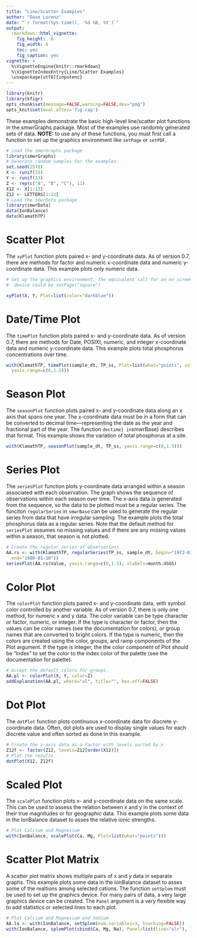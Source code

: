 ```yaml
---
title: "Line/Scatter Examples"
author: "Dave Lorenz"
date: "`r format(Sys.time(), '%d %B, %Y')`"
output:
  rmarkdown::html_vignette:
    fig_height:  6
    fig_width: 6
    toc: yes
    fig_caption: yes
vignette: >
  %\VignetteEngine{knitr::rmarkdown}
  %\VignetteIndexEntry{Line/Scatter Examples}
  \usepackage[utf8]{inputenc}
---
```


```r
library(knitr)
library(kfigr)
opts_chunk$set(message=FALSE,warning=FALSE,dev="png")
opts_knit$set(eval.after='fig.cap')
```

These examples demonstrate the basic high-level line/scatter plot functions in the smwrGraphs package. Most of the examples use randomly generated sets of data.  **NOTE:** to use any of these functions, you must first call a function to set up the graphics environment like `setPage` or `setPDF`.

```r
# Load the smwrGraphs package
library(smwrGraphs)
# Generate random samples for the examples.
set.seed(2576)
X <- runif(33)
Y <- runif(33)
Z <- rep(c("A", "B", "C"), 11)
X12 <- X[1:12]
Z12 <- LETTERS[1:12]
# Load the smwrData package
library(smwrData)
data(IonBalance)
data(KlamathTP)
```


# Scatter Plot

The `xyPlot` function plots paired x- and y-coordinate data. As of
version 0.7, there are methods for factor and numeric x-coordinate data and numeric y-coordinate data. This example plots only numeric data.

```r
# Set up the graphics environment, the equivalent call for an on screen
#  device could be setPage("square")

xyPlot(X, Y, Plot=list(color="darkblue"))

```



# Date/Time Plot

The `timePlot` function plots paired x- and y-coordinate data. As of version 0.7, there are methods for Date, POSIXt, numeric, and integer x-coordinate data and numeric y-coordinate data. This example plots total phosphorus concentrations over time.

```r
with(KlamathTP, timePlot(sample_dt, TP_ss, Plot=list(what="points", color="darkblue"),
  yaxis.range=c(0,1.5)))
```

# Season Plot

The `seasonPlot` function plots paired x- and y-coordinate data along an x axis that spans one year. The x-coordinate data must be in a form that can be converted to decimal time---representing the date as the year and fractional part of the year. The function `dectime} in `smwrBase} describes that format. This example shows the variation of total phosphorus at a site.

```r
with(KlamathTP, seasonPlot(sample_dt, TP_ss, yaxis.range=c(0,1.5)))

```

# Series Plot

The `seriesPlot` function plots y-coordinate data arranged within a season associated with each observation. The graph shows the sequence of observations within each season over time. The x-axis data is generated from the sequence, so the data to be plotted must be a regular series. The funciton `regularSeries` in `smwrBase` can be used to generate the regular series from data that have irregular sampling. The example plots the total phosphorus data as a regular series. Note that the default method for `seriesPlot` assumes no missing values and if there are any missing values within a season, that season is not plotted.

```r
# Create the regular series of observations
AA.rs <- with(KlamathTP, regularSeries(TP_ss, sample_dt, begin="1972-01-01", 
  end="1980-01-10"))
seriesPlot(AA.rs$Value, yaxis.range=c(0,1.5), xlabels=month.USGS)
```

# Color Plot

The `colorPlot` function plots paired x- and y-coordinate data, with symbol color controlled by another variable. As of version 0.7, there is only one method, for numeric x and y data. The color variable can be type character or factor, numeric, or integer. If the type is character or factor, then the values can be color names (see the documentation for colors), or group names that are converted to bright colors. If the type is numeric, then the colors are created using the color, groups, and ramp components of the Plot argument. If the type is integer, the the color component of Plot should be "Index" to set the color to the index color of the palette (see the documentation for palette).

```r
# Accept the default colors for groups.
AA.pl <- colorPlot(X, Y, color=Z)
addExplanation(AA.pl, where="ul", title="", box.off=FALSE)
```

# Dot Plot

The `dotPlot` function plots continuous x-coordinate data for discrete y-coordinate data. Often, dot plots are used to display single values for each discrete value and often sorted as done in this example.

```r
# Create the y-axis data as a factor with levels sorted by x
Z12f <- factor(Z12, levels=Z12[order(X12)])
# Plot the results
dotPlot(X12, Z12f)
```



# Scaled Plot

The `scalePlot` function plots x- and y-coordinate data on the same scale. This can be used to assess the relation between x and y in the context of their true magnitudes or for geographic data. This example plots some data in the IonBalance dataset to asses the relative ionic strengths.

```r
# Plot Calcium and Magnesium
with(IonBalance, scalePlot(Ca, Mg, Plot=list(what="points")))
```

# Scatter Plot Matrix

A scatter plot matrix shows multiple pairs of x and y data in separate graphs. This example plots some data in the IonBalance dataset to asses some of the realtions among selected cations. The function `setSplom` must be used to set up the graphics device. For many pairs of data, a very large graphics device can be created. The `Panel` argument is a very flexible way to add statistics or selected lines to each plot.

```r
# Plot Calcium and Magnesium and Sodium
AA.lo <- with(IonBalance, setSplom(num.variables=3, touching=FALSE))
with(IonBalance, splomPlot(cbind(Ca, Mg, Na), Panel=list(line="slr"), layout=AA.lo))

```


